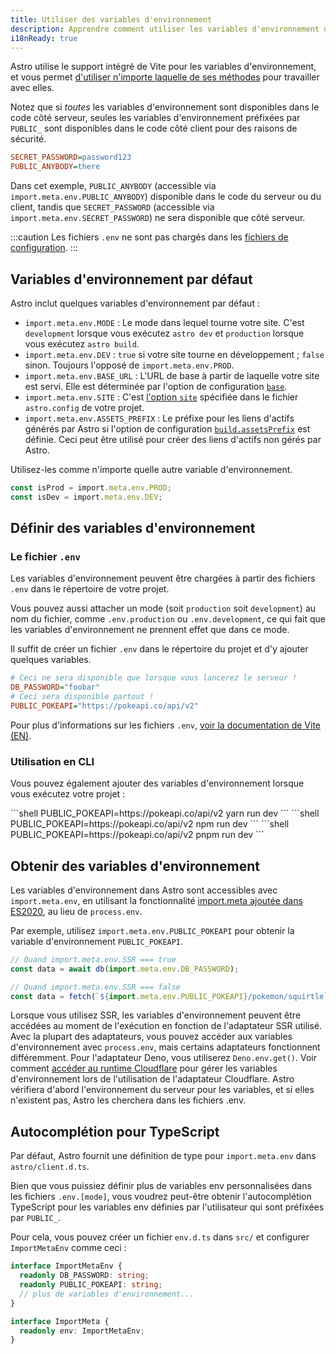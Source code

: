 ```yaml
---
title: Utiliser des variables d'environnement
description: Apprendre comment utiliser les variables d'environnement dans un projet Astro.
i18nReady: true
---
```


Astro utilise le support intégré de Vite pour les variables d'environnement, et vous permet [d'utiliser n'importe laquelle de ses méthodes](https://vitejs.dev/guide/env-and-mode.html) pour travailler avec elles.

Notez que si _toutes_ les variables d'environnement sont disponibles dans le code côté serveur, seules les variables d'environnement préfixées par `PUBLIC_` sont disponibles dans le code côté client pour des raisons de sécurité.

```ini title=".env"
SECRET_PASSWORD=password123
PUBLIC_ANYBODY=there
```

Dans cet exemple, `PUBLIC_ANYBODY` (accessible via `import.meta.env.PUBLIC_ANYBODY`) disponible dans le code du serveur ou du client, tandis que `SECRET_PASSWORD` (accessible via `import.meta.env.SECRET_PASSWORD`) ne sera disponible que côté serveur.

:::caution
Les fichiers `.env` ne sont pas chargés dans les [fichiers de configuration](/fr/guides/configuring-astro/#variables-denvironment).
:::

## Variables d'environnement par défaut

Astro inclut quelques variables d'environnement par défaut :

- `import.meta.env.MODE` : Le mode dans lequel tourne votre site. C'est `development` lorsque vous exécutez `astro dev` et `production` lorsque vous exécutez `astro build`.
- `import.meta.env.DEV` : `true` si votre site tourne en développement ; `false` sinon. Toujours l'opposé de `import.meta.env.PROD`.
- `import.meta.env.BASE_URL` : L'URL de base à partir de laquelle votre site est servi. Elle est déterminée par l'option de configuration [`base`](/fr/reference/configuration-reference/#base).
- `import.meta.env.SITE` : C'est [l'option `site`](/fr/reference/configuration-reference/#site) spécifiée dans le fichier `astro.config` de votre projet.
- `import.meta.env.ASSETS_PREFIX` : Le préfixe pour les liens d'actifs générés par Astro si l'option de configuration [`build.assetsPrefix`](/fr/reference/configuration-reference/#buildassetsprefix) est définie. Ceci peut être utilisé pour créer des liens d'actifs non gérés par Astro.

Utilisez-les comme n'importe quelle autre variable d'environnement.

```ts utils.ts
const isProd = import.meta.env.PROD;
const isDev = import.meta.env.DEV;
```

## Définir des variables d'environnement

### Le fichier `.env`

Les variables d'environnement peuvent être chargées à partir des fichiers `.env` dans le répertoire de votre projet.

Vous pouvez aussi attacher un mode (soit `production` soit `development`) au nom du fichier, comme `.env.production` ou `.env.development`, ce qui fait que les variables d'environnement ne prennent effet que dans ce mode.

Il suffit de créer un fichier `.env` dans le répertoire du projet et d'y ajouter quelques variables.

```ini title=".env"
# Ceci ne sera disponible que lorsque vous lancerez le serveur !
DB_PASSWORD="foobar"
# Ceci sera disponible partout !
PUBLIC_POKEAPI="https://pokeapi.co/api/v2"
```

Pour plus d'informations sur les fichiers `.env`, [voir la documentation de Vite (EN)](https://vitejs.dev/guide/env-and-mode.html#env-files).

### Utilisation en CLI
Vous pouvez également ajouter des variables d'environnement lorsque vous exécutez votre projet :

<PackageManagerTabs>
 <Fragment slot="yarn">
    ```shell
    PUBLIC_POKEAPI=https://pokeapi.co/api/v2 yarn run dev
    ```
 </Fragment>
 <Fragment slot="npm">
    ```shell
    PUBLIC_POKEAPI=https://pokeapi.co/api/v2 npm run dev
    ```
 </Fragment>
 <Fragment slot="pnpm">
    ```shell
    PUBLIC_POKEAPI=https://pokeapi.co/api/v2 pnpm run dev
    ```
 </Fragment>
</PackageManagerTabs>

## Obtenir des variables d'environnement

Les variables d'environnement dans Astro sont accessibles avec `import.meta.env`, en utilisant la fonctionnalité [import.meta ajoutée dans ES2020](https://tc39.es/ecma262/2020/#prod-ImportMeta), au lieu de `process.env`.

Par exemple, utilisez `import.meta.env.PUBLIC_POKEAPI` pour obtenir la variable d'environnement `PUBLIC_POKEAPI`.

```js /(?<!//.*)import.meta.env.[A-Z_]+/
// Quand import.meta.env.SSR === true
const data = await db(import.meta.env.DB_PASSWORD);

// Quand import.meta.env.SSR === false
const data = fetch(`${import.meta.env.PUBLIC_POKEAPI}/pokemon/squirtle`);
```

Lorsque vous utilisez SSR, les variables d'environnement peuvent être accédées au moment de l'exécution en fonction de l'adaptateur SSR utilisé. Avec la plupart des adaptateurs, vous pouvez accéder aux variables d'environnement avec `process.env`, mais certains adaptateurs fonctionnent différemment. Pour l'adaptateur Deno, vous utiliserez `Deno.env.get()`. Voir comment [accéder au runtime Cloudflare](/fr/guides/integrations-guide/cloudflare/#cloudflare-runtime) pour gérer les variables d'environnement lors de l'utilisation de l'adaptateur Cloudflare. Astro vérifiera d'abord l'environnement du serveur pour les variables, et si elles n'existent pas, Astro les cherchera dans les fichiers .env.

## Autocomplétion pour TypeScript

Par défaut, Astro fournit une définition de type pour `import.meta.env` dans `astro/client.d.ts`.

Bien que vous puissiez définir plus de variables env personnalisées dans les fichiers `.env.[mode]`, vous voudrez peut-être obtenir l'autocomplétion TypeScript pour les variables env définies par l'utilisateur qui sont préfixées par `PUBLIC_`.

Pour cela, vous pouvez créer un fichier `env.d.ts` dans `src/` et configurer `ImportMetaEnv` comme ceci :

```ts title="src/env.d.ts"
interface ImportMetaEnv {
  readonly DB_PASSWORD: string;
  readonly PUBLIC_POKEAPI: string;
  // plus de variables d'environnement...
}

interface ImportMeta {
  readonly env: ImportMetaEnv;
}
```

